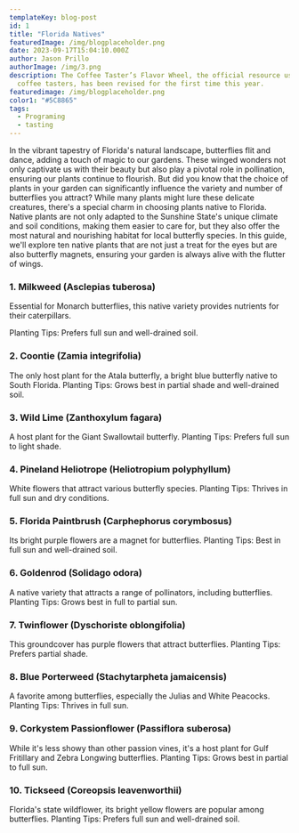 ```yaml
---
templateKey: blog-post
id: 1
title: "Florida Natives"
featuredImage: /img/blogplaceholder.png
date: 2023-09-17T15:04:10.000Z
author: Jason Prillo
authorImage: /img/3.png
description: The Coffee Taster’s Flavor Wheel, the official resource used by
  coffee tasters, has been revised for the first time this year.
featuredimage: /img/blogplaceholder.png
color1: "#5C8865"
tags:
  - Programing
  - tasting
---
```




In the vibrant tapestry of Florida's natural landscape, butterflies flit and dance, adding a touch of magic to our gardens. These winged wonders not only captivate us with their beauty but also play a pivotal role in pollination, ensuring our plants continue to flourish. But did you know that the choice of plants in your garden can significantly influence the variety and number of butterflies you attract? While many plants might lure these delicate creatures, there's a special charm in choosing plants native to Florida. Native plants are not only adapted to the Sunshine State's unique climate and soil conditions, making them easier to care for, but they also offer the most natural and nourishing habitat for local butterfly species. In this guide, we'll explore ten native plants that are not just a treat for the eyes but are also butterfly magnets, ensuring your garden is always alive with the flutter of wings.

### 1. Milkweed (Asclepias tuberosa)

Essential for Monarch butterflies, this native variety provides nutrients for their caterpillars.

Planting Tips: Prefers full sun and well-drained soil.

### 2. Coontie (Zamia integrifolia)

The only host plant for the Atala butterfly, a bright blue butterfly native to South Florida.
Planting Tips: Grows best in partial shade and well-drained soil.
### 3. Wild Lime (Zanthoxylum fagara)

A host plant for the Giant Swallowtail butterfly.
Planting Tips: Prefers full sun to light shade.

### 4. Pineland Heliotrope (Heliotropium polyphyllum)

White flowers that attract various butterfly species.
Planting Tips: Thrives in full sun and dry conditions.

### 5. Florida Paintbrush (Carphephorus corymbosus)

Its bright purple flowers are a magnet for butterflies.
Planting Tips: Best in full sun and well-drained soil.

### 6. Goldenrod (Solidago odora)

A native variety that attracts a range of pollinators, including butterflies.
Planting Tips: Grows best in full to partial sun.

### 7. Twinflower (Dyschoriste oblongifolia)

This groundcover has purple flowers that attract butterflies.
Planting Tips: Prefers partial shade.

### 8. Blue Porterweed (Stachytarpheta jamaicensis)

A favorite among butterflies, especially the Julias and White Peacocks.
Planting Tips: Thrives in full sun.

### 9. Corkystem Passionflower (Passiflora suberosa)

While it's less showy than other passion vines, it's a host plant for Gulf Fritillary and Zebra Longwing butterflies.
Planting Tips: Grows best in partial to full sun.

### 10. Tickseed (Coreopsis leavenworthii)

Florida's state wildflower, its bright yellow flowers are popular among butterflies.
Planting Tips: Prefers full sun and well-drained soil.